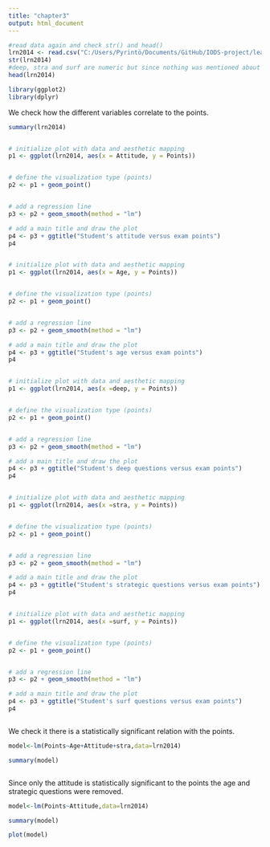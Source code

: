 ```yaml
---
title: "chapter3"
output: html_document
---
```



```r
#read data again and check str() and head()
lrn2014 <- read.csv("C:/Users/Pyrintö/Documents/GitHub/IODS-project/learning2014.csv")
str(lrn2014)
#deep, stra and surf are numeric but since nothing was mentioned about this they weren't changed to integers
head(lrn2014)

library(ggplot2)
library(dplyr)


```

We check how the different variables correlate to the points.
```r

summary(lrn2014)


# initialize plot with data and aesthetic mapping
p1 <- ggplot(lrn2014, aes(x = Attitude, y = Points))


# define the visualization type (points)
p2 <- p1 + geom_point()


# add a regression line
p3 <- p2 + geom_smooth(method = "lm")

# add a main title and draw the plot
p4 <- p3 + ggtitle("Student's attitude versus exam points")
p4



```


```r

# initialize plot with data and aesthetic mapping
p1 <- ggplot(lrn2014, aes(x = Age, y = Points))


# define the visualization type (points)
p2 <- p1 + geom_point()


# add a regression line
p3 <- p2 + geom_smooth(method = "lm")

# add a main title and draw the plot
p4 <- p3 + ggtitle("Student's age versus exam points")
p4



```


```r

# initialize plot with data and aesthetic mapping
p1 <- ggplot(lrn2014, aes(x =deep, y = Points))


# define the visualization type (points)
p2 <- p1 + geom_point()


# add a regression line
p3 <- p2 + geom_smooth(method = "lm")

# add a main title and draw the plot
p4 <- p3 + ggtitle("Student's deep questions versus exam points")
p4



```



```r

# initialize plot with data and aesthetic mapping
p1 <- ggplot(lrn2014, aes(x =stra, y = Points))


# define the visualization type (points)
p2 <- p1 + geom_point()


# add a regression line
p3 <- p2 + geom_smooth(method = "lm")

# add a main title and draw the plot
p4 <- p3 + ggtitle("Student's strategic questions versus exam points")
p4



```



```r

# initialize plot with data and aesthetic mapping
p1 <- ggplot(lrn2014, aes(x =surf, y = Points))


# define the visualization type (points)
p2 <- p1 + geom_point()


# add a regression line
p3 <- p2 + geom_smooth(method = "lm")

# add a main title and draw the plot
p4 <- p3 + ggtitle("Student's surf questions versus exam points")
p4



```
We check it there is a statistically significant relation with the points.
```r

model<-lm(Points~Age+Attitude+stra,data=lrn2014)

summary(model)



```


Since only the attitude is statistically significant to the points the age and strategic questions were removed.

```r

model<-lm(Points~Attitude,data=lrn2014)

summary(model)

plot(model)

```

